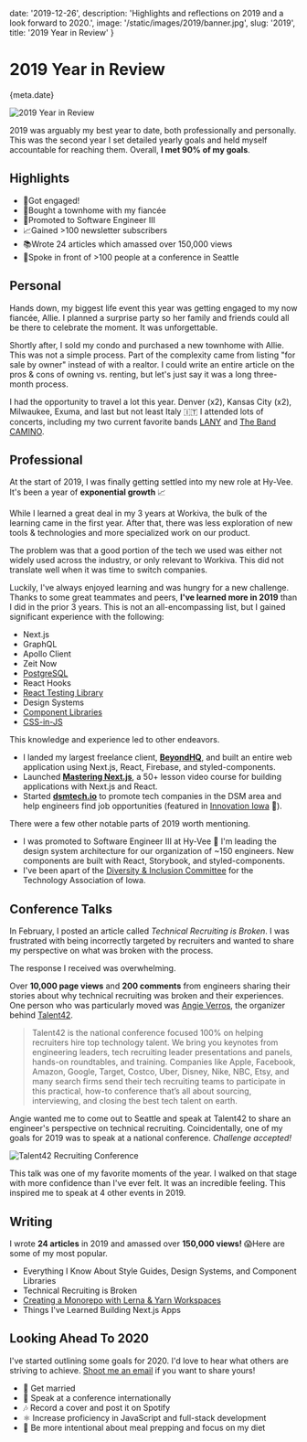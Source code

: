 
date: '2019-12-26',
description: 'Highlights and reflections on 2019 and a look forward to 2020.',
image: '/static/images/2019/banner.jpg',
slug: '2019',
title: '2019 Year in Review'
}


# 2019 Year in Review

<Date>{meta.date}</Date>

![2019 Year in Review](/static/images/2019/banner.jpg)

2019 was arguably my best year to date, both professionally and personally.
This was the second year I set detailed yearly goals and held myself accountable for reaching them. Overall, **I met 90% of my goals**.

## Highlights

-   💍Got engaged!
-   🏡Bought a townhome with my fiancée
-   🚀Promoted to Software Engineer III
-   📈Gained >100 newsletter subscribers
-   📚Wrote 24 articles which amassed over 150,000 views
-   🎤Spoke in front of >100 people at a conference in Seattle

## Personal

Hands down, my biggest life event this year was getting engaged to my now fiancée, Allie.
I planned a surprise party so her family and friends could all be there to celebrate the moment. It was unforgettable.

<!-- ![I got engaged!](/static/images/2019/engaged.png) -->

<!-- Include pictures? -->

Shortly after, I sold my condo and purchased a new townhome with Allie. This was not a simple process.
Part of the complexity came from listing "for sale by owner" instead of with a realtor.
I could write an entire article on the pros & cons of owning vs. renting, but let's just say it was a long three-month process.

<!-- Include pictures? -->

I had the opportunity to travel a lot this year. Denver (x2), Kansas City (x2), Milwaukee, Exuma, and last but not least <Link slug="blog/italy" title="Backpacking Italy">Italy</Link> 🇮🇹
I attended lots of concerts, including my two current favorite bands [LANY](https://thisislany.com) and [The Band CAMINO](https://www.thebandcamino.com/).

## Professional

At the start of 2019, I was finally getting settled into my <Link slug="blog/joining-hy-vee" title="Joining Hy-Vee">new role at Hy-Vee.</Link>
It's been a year of **exponential growth** 📈

While I learned a great deal in my 3 years at Workiva, the bulk of the learning came in the first year.
After that, there was less exploration of new tools & technologies and more specialized work on our product.

The problem was that a good portion of the tech we used was either not widely used across the industry, or only relevant to Workiva.
This did not translate well when it was time to switch companies.

Luckily, I've always enjoyed learning and was hungry for a new challenge.
Thanks to some great teammates and peers, **I've learned more in 2019** than I did in the prior 3 years.
This is not an all-encompassing list, but I gained significant experience with the following:

-   <Link slug="blog/things-ive-learned-building-nextjs-apps" title="Things I've Learned Building Next.js Apps">Next.js</Link>
-   <Link slug="blog/graphql-at-hy-vee" title="GraphQL at Hy-Vee">GraphQL</Link>
-   <Link slug="blog/graphql-at-hy-vee" title="GraphQL at Hy-Vee">Apollo Client</Link>
-   <Link slug="blog/going-serverless-next-firebase-now" title="Going Serverless with Next.js, Firebase, and Now">Zeit Now</Link>
-   [PostgreSQL](https://www.postgresql.org/)
-   <Link slug="blog/real-time-post-views" title="Real-Time Blog Post Views with React and Firebase">React Hooks</Link>
-   [React Testing Library](https://testing-library.com/docs/react-testing-library/intro)
-   <Link slug="blog/style-guides-component-libraries-design-systems" title="Everything I Know About Style Guides, Design Systems, and Component Libraries">Design Systems</Link>
-   [Component Libraries](https://medium.com/hy-vee-engineering/building-a-ui-component-library-with-styled-components-8f033aaa3d52)
-   [CSS-in-JS](https://medium.com/hy-vee-engineering/building-a-ui-component-library-with-styled-components-8f033aaa3d52)

This knowledge and experience led to other endeavors.

-   I landed my largest freelance client, **[BeyondHQ](https://beyondhq.co/)**, and built an <Link slug="blog/going-serverless-next-firebase-now" title="Going Serverless with Next.js, Firebase, and Now">entire web application</Link> using Next.js, React, Firebase, and styled-components.
-   Launched **[Mastering Next.js](https://masteringnextjs.com/)**, a 50+ lesson video course for building applications with Next.js and React.
-   Started **[dsmtech.io](https://dsmtech.io/)** to promote tech companies in the DSM area and help engineers find job opportunities (featured in [Innovation Iowa](https://innovationia.com/2019/01/03/dsmtech-io-launches-for-tech-job-seekers-scouting-des-moines/) 🚀).

There were a few other notable parts of 2019 worth mentioning.

-   I was promoted to Software Engineer III at Hy-Vee 🎉 I'm leading the design system architecture for our organization of ~150 engineers. New components are built with React, Storybook, and styled-components.
-   I've been apart of the [Diversity & Inclusion Committee](https://www.technologyiowa.org/Priorities/ShowPriority?id=4) for the Technology Association of Iowa.

## Conference Talks

In February, I posted an article called <Link slug="blog/technical-recruiting-is-broken" title="Technical Recruiting is Broken">_Technical Recruiting is Broken_</Link>.
I was frustrated with being incorrectly targeted by recruiters and wanted to share my perspective on what was broken with the process.

The response I received was overwhelming.

Over **10,000 page views** and **200 comments** from engineers sharing their stories about why technical recruiting was broken and their experiences.
One person who was particularly moved was [Angie Verros](https://www.linkedin.com/in/averros), the organizer behind [Talent42](https://www.talent42.com/home).

> Talent42 is the national conference focused 100% on helping recruiters hire top technology talent. We bring you keynotes from engineering leaders, tech recruiting leader presentations and panels, hands-on roundtables, and training. Companies like Apple, Facebook, Amazon, Google, Target, Costco, Uber, Disney, Nike, NBC, Etsy, and many search firms send their tech recruiting teams to participate in this practical, how-to conference that’s all about sourcing, interviewing, and closing the best tech talent on earth.

Angie wanted me to come out to Seattle and speak at Talent42 to share an engineer's perspective on technical recruiting.
Coincidentally, one of my goals for 2019 was to speak at a national conference. _Challenge accepted!_

![Talent42 Recruiting Conference](/static/images/2019/talent42.png)

This talk was one of my favorite moments of the year. I walked on that stage with more confidence than I've ever felt.
It was an incredible feeling. This inspired me to speak at <Link slug="speaking" title="Speaking">4 other events</Link> in 2019.

## Writing

I wrote **24 articles** in 2019 and amassed over **150,000 views!** 😱Here are some of my most popular.

-   <Link slug="blog/style-guides-component-libraries-design-systems" title="Everything I Know About Style Guides, Design Systems, and Component Libraries">Everything I Know About Style Guides, Design Systems, and Component Libraries</Link>
-   <Link slug="blog/technical-recruiting-is-broken" title="Technical Recruiting is Broken">Technical Recruiting is Broken</Link>
-   [Creating a Monorepo with Lerna & Yarn Workspaces](https://medium.com/hy-vee-engineering/creating-a-monorepo-with-lerna-yarn-workspaces-cf163908965d)
-   <Link slug="blog/things-ive-learned-building-nextjs-apps" title="Things I've Learned Building Next.js Apps">Things I've Learned Building Next.js Apps</Link>

## Looking Ahead To 2020

I've started outlining some goals for 2020. I'd love to hear what others are striving to achieve. [Shoot me an email](mailto:me@leerob.io) if you want to share yours!

-   💍 Get married
-   🎤 Speak at a conference internationally
-   🎶 Record a cover and post it on Spotify
-   ⚛️ Increase proficiency in JavaScript and full-stack development
-   🍇 Be more intentional about meal prepping and focus on my diet
